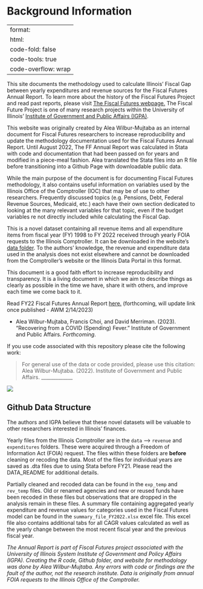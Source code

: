# Background Information {#sec-background-info .unnumbered}

---
format:
  html:
    code-fold: false
    code-tools: true
    code-overflow: wrap
---

This site documents the methodology used to calculate Illinois' Fiscal Gap between yearly expenditures and revenue sources for the Fiscal Futures Annual Report. To learn more about the history of the Fiscal Futures Project and read past reports, please visit [The Fiscal Futures webpage.](https://igpa.uillinois.edu/fiscal-futures-project/) The Fiscal Future Project is one of many research projects within the University of Illinois' [Institute of Government and Public Affairs (IGPA)](https://igpa.uillinois.edu/).

This website was originally created by Alea Wilbur-Mujtaba as an internal document for Fiscal Futures researchers to increase reproducibility and update the methodology documentation used for the Fiscal Futures Annual Report. Until August 2022, The FF Annual Report was calculated in Stata with code and documentation that had been passed on for years and modified in a piece-meal fashion. Alea translated the Stata files into an R file before transitioning into a Github Page with downloadable public data.

While the main purpose of the document is for documenting Fiscal Futures methodology, it also contains useful information on variables used by the Illinois Office of the Comptroller (IOC) that may be of use to other researchers. Frequently discussed topics (e.g. Pensions, Debt, Federal Revenue Sources, Medicaid, etc.) each have their own section dedicated to looking at the many relevant variables for that topic, even if the budget variables re not directly included while calculating the Fiscal Gap.

This is a novel dataset containing all revenue items and all expenditure items from fiscal year (FY) 1998 to FY 2022 received through yearly FOIA requests to the Illinois Comptroller. It can be downloaded in the website's [data folder](https://github.com/AleaWM/Fiscal-Futures/tree/main/data). To the authors' knowledge, the revenue and expenditure data used in the analysis does not exist elsewhere and cannot be downloaded from the Comptroller's website or the Illinois Data Portal in this format.

This document is a good faith effort to increase reproducibility and transparency. It is a living document in which we aim to describe things as clearly as possible in the time we have, share it with others, and improve each time we come back to it.

Read FY22 Fiscal Futures Annual Report [here.](https://igpa.uillinois.edu/) (forthcoming, will update link once published - AWM 2/14/2023)

-   Alea Wilbur-Mujtaba, Francis Choi, and David Merriman. (2023). "Recovering from a COVID (Spending) Fever." Institute of Government and Public Affairs. *Forthcoming*.

If you use code associated with this repository please cite the following work:

> For general use of the data or code provided, please use this citation: Alea Wilbur-Mujtaba. (2022). Institute of Government and Public Affairs. \_\_\_\_\_\_\_\_\_\_\_\_\_

![](images/DataWarehouseB.jpg)

## Github Data Structure

The authors and IGPA believe that these novel datasets will be valuable to other researchers interested in Illinois' finances.

Yearly files from the Illinois Comptroller are in the `data` --\> `revenue` and `expenditures` folders. These were acquired through a Freedom of Information Act (FOIA) request. The files within these folders are **before** cleaning or recoding the data. Most of the files for individual years are saved as .dta files due to using Stata before FY21. Please read the DATA_README for additional details.

Partially cleaned and recoded data can be found in the `exp_temp` and `rev_temp` files. Old or renamed agencies and new or reused funds have been recoded in these files but observations that are dropped in the analysis remain in these files. A summary file containing aggregated yearly expenditure and revenue values for categories used in the Fiscal Futures model can be found in the `summary_file_FY2022.xlsx` excel file. This excel file also contains additional tabs for all CAGR values calculated as well as the yearly change between the most recent fiscal year and the previous fiscal year.

*The Annual Report is part of Fiscal Futures project associated with the University of Illinois System Institute of Government and Policy Affairs (IGPA). Creating the R code, Github folder, and website for methodology was done by Alea Wilbur-Mujtaba. Any errors with code or findings are the fault of the author, not the research institute. Data is originally from annual FOIA requests to the Illinois Office of the Comptroller.*
